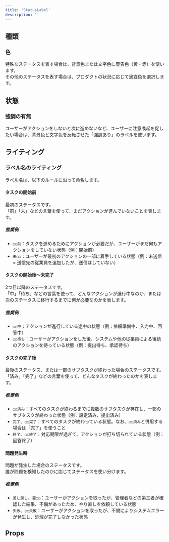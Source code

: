 ```yaml
---
title: 'StatusLabel'
description: ''
---
```


<ComponentStory name="StatusLabel" />

## 種類

### 色

特殊なステータスを表す場合は、背景色または文字色に警告色（黄・赤）を使います。  
その他のステータスを表す場合は、プロダクトの状況に応じて適宜色を選択します。

## 状態

### 強調の有無

ユーザーがアクションをしないと次に進めないなど、ユーザーに注意喚起を促したい場合は、背景色と文字色を反転させた「強調あり」のラベルを使います。

## ライティング
### ラベル名のライティング

ラベル名は、以下のルールに沿って命名します。

#### タスクの開始前

最初のステータスです。  
「前」「未」などの言葉を使って、まだアクションが進んでいないことを表します。  

##### 推奨例
- `○○前`：タスクを進めるためにアクションが必要だが、ユーザーがまだ何もアクションをしていない状態（例：開始前）
- `未○○`：ユーザーが最初のアクションの一部に着手している状態（例：未送信 = 送信先の従業員を追加したが、送信はしていない）

#### タスクの開始後〜未完了

2つ目以降のステータスです。  
「中」「待ち」などの言葉を使って、どんなアクションが進行中なのか、または次のステータスに移行するまでに何が必要なのかを表します。  

##### 推奨例
- `○○中`：アクションが進行している途中の状態（例：依頼準備中、入力中、回答中）
- `○○待ち`：ユーザーがアクションをした後、システムや他の従業員による後続のアクションを待っている状態（例：提出待ち、承認待ち）

#### タスクの完了後

最後のステータス、または一部のサブタスクが終わった場合のステータスです。  
「済み」「完了」などの言葉を使って、どんなタスクが終わったのかを表します。

##### 推奨例
- `○○済み`：すべてのタスクが終わるまでに複数のサブタスクが存在し、一部のサブタスクが終わった状態（例：設定済み、提出済み）
- `完了`、`○○完了`：すべてのタスクが終わっている状態。なお、`○○済み`と併用する場合は「完了」を使うこと
- `終了`、`○○終了`：対応期限が過ぎて、アクションが打ち切られている状態（例：回答終了）

#### 問題発生時

問題が発生した場合のステータスです。  
誰が問題を検知したのかに応じてステータスを使い分けます。  

##### 推奨例
- `差し戻し`、`要○○`：ユーザーがアクションを取ったが、管理者などの第三者が確認した結果、不備があったため、やり直しを依頼している状態
- `失敗`、`○○失敗`：ユーザーがアクションを取ったが、不備によりシステムエラーが発生し、処理が完了しなかった状態

## Props

<ComponentPropsTable name="StatusLabel" />
